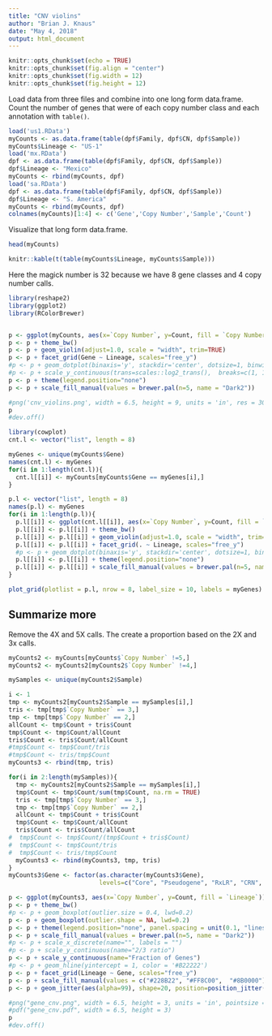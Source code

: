 ```yaml
---
title: "CNV violins"
author: "Brian J. Knaus"
date: "May 4, 2018"
output: html_document
---
```


```r
knitr::opts_chunk$set(echo = TRUE)
knitr::opts_chunk$set(fig.align = "center")
knitr::opts_chunk$set(fig.width = 12)
knitr::opts_chunk$set(fig.height = 12)
```

Load data from three files and combine into one long form data.frame.
Count the number of genes that were of each copy number class and each annotation with `table()`.

```r
load('us1.RData')
myCounts <- as.data.frame(table(dpf$Family, dpf$CN, dpf$Sample))
myCounts$Lineage <- "US-1"
load('mx.RData')
dpf <- as.data.frame(table(dpf$Family, dpf$CN, dpf$Sample))
dpf$Lineage <- "Mexico"
myCounts <- rbind(myCounts, dpf)
load('sa.RData')
dpf <- as.data.frame(table(dpf$Family, dpf$CN, dpf$Sample))
dpf$Lineage <- "S. America"
myCounts <- rbind(myCounts, dpf)
colnames(myCounts)[1:4] <- c('Gene','Copy Number','Sample','Count')
```

Visualize that long form data.frame.

```r
head(myCounts)

knitr::kable(t(table(myCounts$Lineage, myCounts$Sample)))
```

Here the magick number is 32 because we have 8 gene classes and 4 copy number calls.


```r
library(reshape2)
library(ggplot2)
library(RColorBrewer)


p <- ggplot(myCounts, aes(x=`Copy Number`, y=Count, fill = `Copy Number`)) 
p <- p + theme_bw()
p <- p + geom_violin(adjust=1.0, scale = "width", trim=TRUE)
p <- p + facet_grid(Gene ~ Lineage, scales="free_y")
#p <- p + geom_dotplot(binaxis='y', stackdir='center', dotsize=1, binwidth = 2)
#p <- p + scale_y_continuous(trans=scales::log2_trans(),  breaks=c(1, 10, 100, 800))
p <- p + theme(legend.position="none")
p <- p + scale_fill_manual(values = brewer.pal(n=5, name = "Dark2"))
```


```r
#png('cnv_violins.png', width = 6.5, height = 9, units = 'in', res = 300)
p
#dev.off()
```



```r
library(cowplot)
cnt.l <- vector("list", length = 8)

myGenes <- unique(myCounts$Gene)
names(cnt.l) <- myGenes
for(i in 1:length(cnt.l)){
  cnt.l[[i]] <- myCounts[myCounts$Gene == myGenes[i],]
}

p.l <- vector("list", length = 8)
names(p.l) <- myGenes
for(i in 1:length(p.l)){
  p.l[[i]] <- ggplot(cnt.l[[i]], aes(x=`Copy Number`, y=Count, fill = `Copy Number`)) 
  p.l[[i]] <- p.l[[i]] + theme_bw()
  p.l[[i]] <- p.l[[i]] + geom_violin(adjust=1.0, scale = "width", trim=TRUE)
  p.l[[i]] <- p.l[[i]] + facet_grid(. ~ Lineage, scales="free_y")
  #p <- p + geom_dotplot(binaxis='y', stackdir='center', dotsize=1, binwidth = 2)
  p.l[[i]] <- p.l[[i]] + theme(legend.position="none")
  p.l[[i]] <- p.l[[i]] + scale_fill_manual(values = brewer.pal(n=5, name = "Dark2"))
}

```


```r
plot_grid(plotlist = p.l, nrow = 8, label_size = 10, labels = myGenes)
```


## Summarize more

Remove the 4X and 5X calls.
The create a proportion based on the 2X and 3x calls.


```r
myCounts2 <- myCounts[myCounts$`Copy Number` !=5,]
myCounts2 <- myCounts2[myCounts2$`Copy Number` !=4,]

mySamples <- unique(myCounts2$Sample)

i <- 1
tmp <- myCounts2[myCounts2$Sample == mySamples[i],]
tris <- tmp[tmp$`Copy Number` == 3,]
tmp <- tmp[tmp$`Copy Number` == 2,]
allCount <- tmp$Count + tris$Count
tmp$Count <- tmp$Count/allCount
tris$Count <- tris$Count/allCount
#tmp$Count <- tmp$Count/tris
#tmp$Count <- tris/tmp$Count
myCounts3 <- rbind(tmp, tris)

for(i in 2:length(mySamples)){
  tmp <- myCounts2[myCounts2$Sample == mySamples[i],]
  tmp$Count <- tmp$Count/sum(tmp$Count, na.rm = TRUE)
  tris <- tmp[tmp$`Copy Number` == 3,]
  tmp <- tmp[tmp$`Copy Number` == 2,]
  allCount <- tmp$Count + tris$Count
  tmp$Count <- tmp$Count/allCount
  tris$Count <- tris$Count/allCount
#  tmp$Count <- tmp$Count/(tmp$Count + tris$Count)
#  tmp$Count <- tmp$Count/tris
#  tmp$Count <- tris/tmp$Count
  myCounts3 <- rbind(myCounts3, tmp, tris)
}
myCounts3$Gene <- factor(as.character(myCounts3$Gene),
                         levels=c("Core", "Pseudogene", "RxLR", "CRN", "CAZy", "NPP1", "SCR", "Elicitin"))
```


```r
p <- ggplot(myCounts3, aes(x=`Copy Number`, y=Count, fill = `Lineage`)) 
p <- p + theme_bw()
#p <- p + geom_boxplot(outlier.size = 0.4, lwd=0.2)
p <- p + geom_boxplot(outlier.shape = NA, lwd=0.2)
p <- p + theme(legend.position="none", panel.spacing = unit(0.1, "lines"))
p <- p + scale_fill_manual(values = brewer.pal(n=5, name = "Dark2"))
#p <- p + scale_x_discrete(name="", labels = "")
#p <- p + scale_y_continuous(name="2/3 ratio")
p <- p + scale_y_continuous(name="Fraction of Genes")
#p <- p + geom_hline(yintercept = 1, color = '#B22222')
p <- p + facet_grid(Lineage ~ Gene, scales="free_y")
p <- p + scale_fill_manual(values = c("#228B22", "#FF8C00",  "#8B0000"))
p <- p + geom_jitter(aes(alpha=99), shape=20, position=position_jitter(0.2)) + scale_shape_manual(values = 1) 

```


```r
#png("gene_cnv.png", width = 6.5, height = 3, units = 'in', pointsize = 12, res = 300)
#pdf("gene_cnv.pdf", width = 6.5, height = 3)
p
#dev.off()
```


